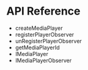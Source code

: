<PlatformWrapper platform="flutter">
        
# API Reference

* <Link to = "{{global.API_REF_ANDROID_ROOT}}/class_irtcengine.html#api_createmediaplayer">createMediaPlayer</Link>
* <Link to = "{{global.API_REF_ANDROID_ROOT}}/class_imediaplayer.html#api_imediaplayer_registerplayersourceobserver">registerPlayerObserver</Link>
* <Link to = "{{global.API_REF_ANDROID_ROOT}}/class_imediaplayer.html#api_imediaplayer_unregisterplayersourceobserver">unRegisterPlayerObserver</Link>
* <Link to = "{{global.API_REF_ANDROID_ROOT}}/class_imediaplayer.html#api_imediaplayer_getmediaplayerid">getMediaPlayerId</Link>
* <Link to = "{{global.API_REF_ANDROID_ROOT}}/class_imediaplayer.html">IMediaPlayer</Link>
* <Link to = "{{global.API_REF_ANDROID_ROOT}}/class_imediaplayersourceobserver.html#class_imediaplayersourceobserver">IMediaPlayerObserver</Link>

</PlatformWrapper>
